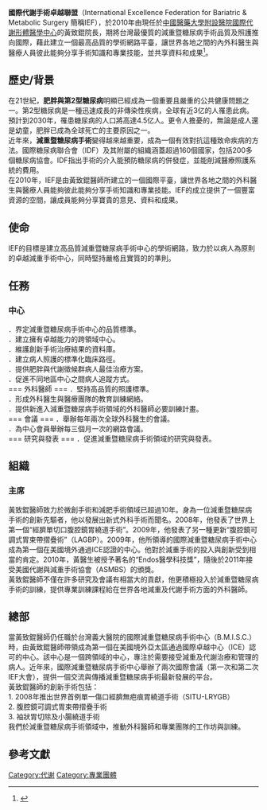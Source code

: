 
{{Infobox organization
|name         = 國際代謝手術卓越聯盟<br />IEF
|image        =
|image_border = 
|size         = 
|caption      = 
|map          = 
|msize        = 
|mcaption     =
|motto        = 
|Mission Statement= 
|formation    = 2010年
|type         = 
|headquarters = {{ROC}}[[臺中市|臺中市]][[北區_(臺中市)|北區]]育德路2號([[國際代謝形體醫學中心|國際代謝形體醫學中心]])
|location     = [[臺灣|臺灣]]([[中華民國|中華民國]])
|membership   = 
|language     = 
|leader_title = 主席
|leader_name  = 黃致錕 (Huang,Chih-Kun)
|key_people   = 
|num_staff    = 
|budget       = 
|website      = [http://asia-ief.com http://asia-ief.com]<br />[http://www.antifat.tv/ http://www.antifat.tv/]
}}


'''國際代謝手術卓越聯盟'''（International Excellence Federation for Bariatric &
Metabolic Surgery 簡稱IEF），於2010年由現任於[[中國醫藥大學附設醫院國際代謝形體醫學中心|中國醫藥大學附設醫院國際代謝形體醫學中心]]的黃致錕院長，期將台灣最優質的減重暨糖尿病手術品質及照護推向國際，藉此建立一個最高品質的學術網路平臺，讓世界各地之間的內外科醫生與醫療人員彼此能夠分享手術知識和專業技能，並共享資料和成果<ref>{{cite web|url=http://www.edah.org.tw/files/%E7%BE%A9%E5%A4%A7%E6%96%B0%E8%81%9E/%E7%BE%A9%E5%A4%A7%E6%88%90%E7%AB%8B%E5%9C%8B%E9%9A%9B%E4%BB%A3%E8%AC%9D%E6%89%8B%E8%A1%93%E5%8D%93%E8%B6%8A%E8%81%AF%E7%9B%9F%20.pdf|title=成立國際代謝手術卓越聯盟|accessdate=2013-08-15|archive-date=2016-03-04|archive-url=https://web.archive.org/web/20160304134036/http://www.edah.org.tw/files/%E7%BE%A9%E5%A4%A7%E6%96%B0%E8%81%9E/%E7%BE%A9%E5%A4%A7%E6%88%90%E7%AB%8B%E5%9C%8B%E9%9A%9B%E4%BB%A3%E8%AC%9D%E6%89%8B%E8%A1%93%E5%8D%93%E8%B6%8A%E8%81%AF%E7%9B%9F%20.pdf|dead-url=no}}</ref>。

== 歷史/背景 == 
在21世紀，'''肥胖與第2型糖尿病'''明顯已經成為一個重要且嚴重的公共健康問題之一。第2型糖尿病是一種迅速成長的非傳染性疾病，全球有近3亿的人罹患此病。預計到2030年，罹患糖尿病的人口將高達4.5亿人。更令人擔憂的，無論是成人還是幼童，肥胖已成為全球死亡的主要原因之一。<br />
近年來，'''減重暨糖尿病手術'''變得越來越重要，成為一個有效對抗這種致命疾病的方法。國際糖尿病聯合會（IDF）及其附屬的組織涵蓋超過160個國家，包括200多個糖尿病協會。IDF指出手術的介入能預防糖尿病的併發症，並能削減醫療照護系統的費用。<br />在2010年，IEF是由黃致錕醫師所建立的一個國際平臺，讓世界各地之間的外科醫生與醫療人員能夠彼此能夠分享手術知識和專業技能。IEF的成立提供了一個豐富資源的空間，讓成員能夠分享寶貴的意見、資料和成果。<br />

== 使命 == 
IEF的目標是建立高品質減重暨糖尿病手術中心的學術網路，致力於以病人為原則的卓越減重手術中心，同時堅持嚴格且實質的的準則。<br />

== 任務 == 
=== 中心 === 
．界定減重暨糖尿病手術中心的品質標準。<br />
．建立擁有卓越能力的跨領域中心。<br />
．維護創新手術治療結果的資料庫。<br />
．建立病人照護的標準化臨床路徑。<br />
．提供肥胖與代謝徵候群病人最佳治療方案。<br />
．促進不同地區中心之間病人追蹤方式。<br />
=== 外科醫師 === 
．堅持高品質的照護標準。<br />
．形成外科醫生與醫療團隊的教育訓練網絡。<br />
．提供新進入減重暨糖尿病手術領域的外科醫師必要訓練計畫。<br />
=== 會議 === 
．舉辦每年兩次全球外科醫生的會議。<br />
．為中心會員舉辦每三個月一次的網路會議。<br />
=== 研究與發表 === 
．促進減重暨糖尿病手術領域的研究與發表。<br />

== 組織 == 
=== 主席 === 
黃致錕醫師致力於微創手術和減肥手術領域已超過10年。身為一位減重暨糖尿病手術的創新先驅者，他以發展出新式外科手術而聞名。2008年，他發表了世界上第一個“經臍單切口腹腔鏡胃繞道手術”。2009年，他發表了另一種更新“腹腔鏡可調式胃束帶摺疊術”（LAGBP）。2009年，他所領導的國際減重暨糖尿病手術中心成為第一個在美國境外通過ICE認證的中心。他對於減重手術的投入與創新受到相當的肯定。2010年，黃醫生被授予著名的“Endos醫學科技獎”，隨後於2011年接受美國代謝與減重手術協會（ASMBS）的頒獎。<br />
黃致錕醫師不僅在許多研究及會議有相當大的貢獻，他更積極投入於減重暨糖尿病手術的訓練，提供專業訓練課程給在世界各地減重及代謝手術方面的外科醫師。<br />

== 總部 == 
當黃致錕醫師仍任職於台灣義大醫院的國際減重暨糖尿病手術中心（B.M.I.S.C.）時，由黃致錕醫師帶領成為第一個在美國境外亞太區通過國際卓越中心（ICE）認可的中心。該中心是一個跨領域的中心，專注於需要接受減重及代謝治療和管理的病人。近年來，國際減重暨糖尿病手術中心舉辦了兩次國際會議（第一次和第二次IEF大會），提供一個交流與傳播減重暨糖尿病手術最新發展的平台。<br />
黃致錕醫師的創新手術包括： <br />
1. 2008年推出世界首例單一傷口經臍無疤痕胃繞道手術（SITU-LRYGB）<br />
2. 腹腔鏡可調式胃束帶摺疊手術<br />
3. 袖狀胃切除及小腸繞道手術<br />
我們於減重暨糖尿病手術領域中，推動外科醫師和專業團隊的工作坊與訓練。<br />

== 參考文獻 ==
{{reflist}}

[[Category:代谢|Category:代谢]]
[[Category:專業團體|Category:專業團體]]